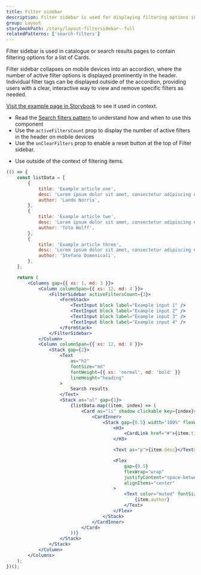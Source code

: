```yaml
---
title: Filter sidebar
description: Filter sidebar is used for displaying filtering options in a search result or catalogue page.
group: Layout
storybookPath: /story/layout-filtersidebar--full
relatedPatterns: ['search-filters']
---
```


Filter sidebar is used in catalogue or search results pages to contain filtering options for a list of Cards.

Filter sidebar collapses on mobile devices into an accordion, where the number of active filter options is displayed prominently in the header. Individual filter tags can be displayed outside of the accordion, providing users with a clear, interactive way to view and remove specific filters as needed.

[Visit the example page in Storybook](/storybook/index.html?path=/story/layout-filtersidebar--full) to see it used in context.

<DoHeading />

- Read the [Search filters pattern](/patterns/search-filters) to understand how and when to use this component
- Use the `activeFiltersCount` prop to display the number of active filters in the header on mobile devices
- Use the `onClearFilters` prop to enable a reset button at the top of Filter sidebar.

<DontHeading />

- Use outside of the context of filtering items.

```jsx live
(() => {
	const listData = [
		{
			title: 'Example article one',
			desc: 'Lorem ipsum dolor sit amet, consectetur adipiscing elit. Donec auctor, nisl eget ultricies aliquam, nunc nisl aliquet nunc, quis aliquam nisl nunc eget nunc. Donec auctor, nisl eget ultricies aliquam, nunc nisl aliquet nunc, quis aliquam nisl nunc eget nunc.',
			author: 'Lando Norris',
		},
		{
			title: 'Example article two',
			desc: 'Lorem ipsum dolor sit amet, consectetur adipiscing elit. Donec auctor, nisl eget ultricies aliquam, nunc nisl aliquet nunc, quis aliquam nisl nunc eget nunc. Donec auctor, nisl eget ultricies aliquam, nunc nisl aliquet nunc, quis aliquam nisl nunc eget nunc.',
			author: 'Toto Wolff',
		},
		{
			title: 'Example article three',
			desc: 'Lorem ipsum dolor sit amet, consectetur adipiscing elit. Donec auctor, nisl eget ultricies aliquam, nunc nisl aliquet nunc, quis aliquam nisl nunc eget nunc. Donec auctor, nisl eget ultricies aliquam, nunc nisl aliquet nunc, quis aliquam nisl nunc eget nunc.',
			author: 'Stefano Domenicali',
		},
	];

	return (
		<Columns gap={{ xs: 1, md: 3 }}>
			<Column columnSpan={{ xs: 12, md: 4 }}>
				<FilterSidebar activeFiltersCount={3}>
					<FormStack>
						<TextInput block label="Example input 1" />
						<TextInput block label="Example input 2" />
						<TextInput block label="Example input 3" />
						<TextInput block label="Example input 4" />
					</FormStack>
				</FilterSidebar>
			</Column>
			<Column columnSpan={{ xs: 12, md: 8 }}>
				<Stack gap={2}>
					<Text
						as="h2"
						fontSize="md"
						fontWeight={{ xs: 'normal', md: 'bold' }}
						lineHeight="heading"
					>
						Search results
					</Text>
					<Stack as="ul" gap={1}>
						{listData.map((item, index) => (
							<Card as="li" shadow clickable key={index}>
								<CardInner>
									<Stack gap={0.5} width="100%" flexWrap="wrap">
										<H3>
											<CardLink href="#">{item.title}</CardLink>
										</H3>

										<Text as="p">{item.desc}</Text>

										<Flex
											gap={0.5}
											flexWrap="wrap"
											justifyContent="space-between"
											alignItems="center"
										>
											<Text color="muted" fontSize="xs">
												{item.author}
											</Text>
										</Flex>
									</Stack>
								</CardInner>
							</Card>
						))}
					</Stack>
				</Stack>
			</Column>
		</Columns>
	);
})();
```
